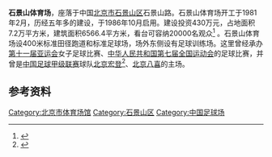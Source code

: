 {{Infobox_Stadium 
| stadium_name = 石景山体育场
| location = [[中华人民共和国|中国]][[北京市|北京市]][[石景山区|石景山区]]石景山路32号
| broke_ground = 1981年2月
| opened = 1986年10月
| owner = 
| operator =
| pitch_size =
| tenants = <center>[[北京宏登|北京宏登]]（2006-2009）<br>[[北京八喜|北京八喜]]（2012）<br>[[北京全运队|北京全运队]]（2012）
| seating_capacity = <center>20,000 </center> 
}}

'''石景山体育场'''，座落于中国[[北京市|北京市]][[石景山区|石景山区]]石景山路。石景山体育场开工于1981年2月，历经五年多的建设，于1986年10月启用。建设投资430万元，占地面积7.2万平方米，建筑面积6566.4平方米，看台可容纳20000名观众<ref>{{cite news|title=北京石景山体育馆及体育场|url=http://www.cctv.com/recreation/20031231/101640.shtml|accessdate=2012-03-09|newspaper=央视国际|date=2003-12-31|archive-date=2016-03-04|archive-url=https://web.archive.org/web/20160304204327/http://www.cctv.com/recreation/20031231/101640.shtml|dead-url=no}}</ref> 。石景山体育场设400米标准田径跑道和标准足球场，场外东侧设有足球训练场。这里曾经承办[[第十一届亚运会|第十一届亚运会]]女子足球比赛、[[中华人民共和国第七届全国运动会|中华人民共和国第七届全国运动会]]的足球比赛，并曾是[[中国足球甲级联赛|中国足球甲级联赛]]球队[[北京宏登|北京宏登]]<ref>{{cite news|title=交通票价――宏登石景山主场看球球迷完全手册 (4)|url=http://sports.people.com.cn/GB/4221029.html|accessdate=2012-03-09|newspaper=人民网|date=2006-03-21|archive-date=2016-03-04|archive-url=https://web.archive.org/web/20160304104846/http://sports.people.com.cn/GB/4221029.html|dead-url=no}}</ref>、[[北京八喜|北京八喜]]的主场。

==参考资料==
{{reflist}}

{{2012中甲主场}}

[[Category:北京市体育场馆|Category:北京市体育场馆]]
[[Category:石景山区|Category:石景山区]]
[[Category:中国足球场|Category:中国足球场]]